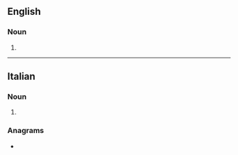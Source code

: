 ==English==

===Noun===
{{head|en|noun form}}

# {{plural of|en|contadino}}

----

==Italian==

===Noun===
{{head|it|noun form|g=m}}

# {{plural of|it|contadino}}

===Anagrams===
* {{anagrams|it|a=acdiinnot|incitando}}